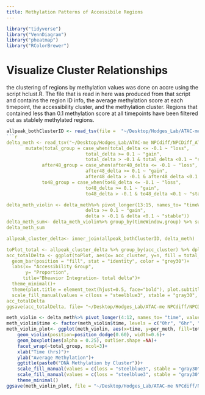 ```yaml
---
title: Methylation Patterns of Accessibile Regions 
---
```

```r
library("tidyverse")
library("VennDiagram")
library("pheatmap")
library("RColorBrewer")
```
# Visualize Cluster Relationships
the clustering of regions by methylation values was done on accre using the script hclust.R. The file that is read in here was produced from that script and contains the region ID info, the average methylation score at each timepoint, the accessibility cluster, and the methylation cluster. Regions that contained less than 0.1 methylation score at all timepoints have been filtered out as stablely methylated regions.
```r
allpeak_bothClusterID <- read_tsv(file =  "~/Desktop/Hodges_Lab/ATAC-me NPCdiff/NPCDiff_ATACme/New_timepoints/data/roimethstat/peak0.1_withMeth_clusterids_ward9.tsv")
```r
delta_meth <- read_tsv("~/Desktop/Hodges_Lab/ATAC-me NPCdiff/NPCDiff_ATACme/New_timepoints/data/roimethstat/allTime_allPeak_roiMeth.tsv") %>% mutate(total_delta = `12day`-`0hr`, after48_delta = `12day`- `48hr`, to48_delta = `48hr`- `0hr`) %>% 
       mutate(total_group = case_when(total_delta <= -0.1 ~ "loss", 
                             total_delta >= 0.1 ~ "gain",
                             total_delta > -0.1 & total_delta <0.1 ~ "stable"), 
             after48_group = case_when(after48_delta <= -0.1 ~ "loss", 
                             after48_delta >= 0.1 ~ "gain",
                             after48_delta > -0.1 & after48_delta <0.1 ~ "stable"),
             to48_group = case_when(to48_delta <= -0.1 ~ "loss", 
                             to48_delta >= 0.1 ~ "gain",
                             to48_delta > -0.1 & to48_delta <0.1 ~ "stable"))

delta_meth_violin <- delta_meth%>% pivot_longer(13:15, names_to= "timeWindow", values_to = "delta") %>% select(timeWindow, delta)%>% mutate(group = case_when(delta <= -0.1 ~ "loss", 
                             delta >= 0.1 ~ "gain",
                             delta > -0.1 & delta <0.1 ~ "stable"))
delta_meth_sum<- delta_meth_violin%>% group_by(timeWindow,group) %>% summarise(count = n())
delta_meth_sum

allpeak_cluster_delta<- inner_join(allpeak_bothClusterID, delta_meth)

toPlot_total <- allpeak_cluster_delta %>% group_by(acc_cluster) %>% dplyr::count(total_group)
acc_totalDelta <- ggplot(toPlot, aes(x= acc_cluster, y=n, fill = total_group))+
  geom_bar(position = "fill", stat = "identity", color = "grey30")+
  labs(x= "Accessibility Group",
       y= "Proportion",
      title="Bheavior Integration- total delta")+
  theme_minimal()+
  theme(plot.title = element_text(hjust=0.5, face="bold"), plot.subtitle=element_text(hjust=0.5, face="italic"))+
  scale_fill_manual(values = c(loss = "steelblue3", stable = "gray30", gain = "indianred1"))
acc_totalDelta
ggsave(acc_totalDelta, file= "~/Desktop/Hodges_Lab/ATAC-me NPCdiff/NPCDiff_ATACme/New_timepoints/Figures/Acc_methIntegration_barplotPercent_byAcc.pdf", device = cairo_pdf)

```
```r
meth_violin <- delta_meth%>% pivot_longer(4:12, names_to= "time", values_to = "per_meth")
meth_violin$time <- factor(meth_violin$time, levels = c("0hr", "6hr", "12hr", "24hr", "48hr","72hr","108hr", "6day", "12day")) 
meth_violin_plot<- ggplot(meth_violin, aes(x=time, y=per_meth, fill=total_group)) +
    geom_violin(position=position_dodge(0.60), width=0.6)+
    geom_boxplot(aes(alpha = 0.25), outlier.shape =NA)+
    facet_wrap(~total_group, ncol=3)+
    xlab("Time (hrs)")+
    ylab("Average Methylation")+
    ggtitle(paste0("DNA Methylation by Cluster"))+
    scale_fill_manual(values = c(loss = "steelblue3", stable = "gray30", gain = "indianred1"))+
    scale_fill_manual(values = c(loss = "steelblue3", stable = "gray30", gain = "indianred1"))+
    theme_minimal()
ggsave(meth_violin_plot, file = "~/Desktop/Hodges_Lab/ATAC-me NPCdiff/NPCDiff_ATACme/New_timepoints/Figures/DNAmethylation_accRegion_violin.pdf", units = "in", width = 8, height = 3)
```

